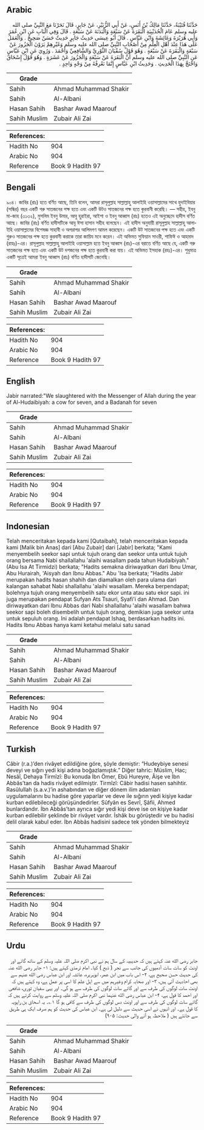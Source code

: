 ## Arabic


<div dir="rtl" lang="ar" style={{fontSize:'larger',backgroundColor:'#f8f9fa',padding:20}}>
حَدَّثَنَا قُتَيْبَةُ، حَدَّثَنَا مَالِكُ بْنُ أَنَسٍ، عَنْ أَبِي الزُّبَيْرِ، عَنْ جَابِرٍ، قَالَ نَحَرْنَا مَعَ النَّبِيِّ صلى الله عليه وسلم عَامَ الْحُدَيْبِيَةِ الْبَقَرَةَ عَنْ سَبْعَةٍ وَالْبَدَنَةَ عَنْ سَبْعَةٍ ‏.‏ قَالَ وَفِي الْبَابِ عَنِ ابْنِ عُمَرَ وَأَبِي هُرَيْرَةَ وَعَائِشَةَ وَابْنِ عَبَّاسٍ ‏.‏ قَالَ أَبُو عِيسَى حَدِيثُ جَابِرٍ حَدِيثٌ حَسَنٌ صَحِيحٌ ‏.‏ وَالْعَمَلُ عَلَى هَذَا عِنْدَ أَهْلِ الْعِلْمِ مِنْ أَصْحَابِ النَّبِيِّ صلى الله عليه وسلم وَغَيْرِهِمْ يَرَوْنَ الْجَزُورَ عَنْ سَبْعَةٍ وَالْبَقَرَةَ عَنْ سَبْعَةٍ ‏.‏ وَهُوَ قَوْلُ سُفْيَانَ الثَّوْرِيِّ وَالشَّافِعِيِّ وَأَحْمَدَ ‏.‏ وَرُوِيَ عَنِ ابْنِ عَبَّاسٍ عَنِ النَّبِيِّ صلى الله عليه وسلم أَنَّ الْبَقَرَةَ عَنْ سَبْعَةٍ وَالْجَزُورَ عَنْ عَشَرَةٍ ‏.‏ وَهُوَ قَوْلُ إِسْحَاقَ وَاحْتَجَّ بِهَذَا الْحَدِيثِ ‏.‏ وَحَدِيثُ ابْنِ عَبَّاسٍ إِنَّمَا نَعْرِفُهُ مِنْ وَجْهٍ وَاحِدٍ ‏.‏
</div>
<div style={{backgroundColor:'#f8f9fa',padding:20, marginBottom: 10}}><table> <thead> <tr> <th>Grade</th> <th></th> </tr> </thead> <tbody> <tr><td>Sahih</td><td>Ahmad Muhammad Shakir</td></tr><tr><td>Sahih</td><td>Al-Albani</td></tr><tr><td>Hasan Sahih</td><td>Bashar Awad Maarouf</td></tr><tr><td>Sahih Muslim</td><td>Zubair Ali Zai</td></tr></tbody></table><table> <thead> <tr> <th>References:</th> <th></th> </tr> </thead> <tbody><tr><td>Hadith No</td><td>904</td></tr><tr><td>Arabic No</td><td>904</td></tr><tr><td>Reference</td><td>Book 9 Hadith 97</td></tr></tbody></table></div>

## Bengali


<div dir="ltr" lang="bn" style={{fontSize:'larger',backgroundColor:'#f8f9fa',padding:20}}>
৯০৪। জাবির (রাঃ) হতে বর্ণিত আছে, তিনি বলেন, আমরা রাসূলুল্লাহ সাল্লাল্লাহু আলাইহি ওয়াসাল্লামের সাথে হুদাইবিয়ার (সন্ধির) বছর একটি গরু সাতজনের পক্ষ হতে এবং একটি উটও সাতজনের পক্ষ হতে কুরবানী করেছি। — সহীহ, ইবনু মা-জাহ (৩১৩২), মুসলিম ইবনু উমার, আবু হুরাইরা, আইশা ও ইবনু আব্বাস (রাঃ) হতেও এই অনুচ্ছেদে হাদীস বর্ণিত আছে। জাবির (রাঃ) বর্ণিত হাদীসটিকে আবৃ ঈসা হাসান সহীহ বলেছেন। এই হাদীস অনুযায়ী রাসূলুল্লাহ সাল্লাল্লাহু আলাইহি ওয়াসাল্লামের বিশেষজ্ঞ সাহাবী ও অপরাপর আলিমগণ আমল করেছেন। একটি উট সাতজনের পক্ষ হতে এবং একটি গুরুও সাতজনের পক্ষ হতে কুরবানী করাকে তারা জায়িয মনে করেন। এই অভিমত সুফিয়ান সাওরী, শাফিঈ ও আহমাদ (রাহঃ)-এর। রাসূলুল্লাহ সাল্লাল্লাহু আলাইহি ওয়াসাল্লাম হতে ইবনু আব্বাস (রাঃ)-এর বরাতে বর্ণিত আছে যে, একটি গরু সাতজনের পক্ষ হতে এবং একটি উট দশজনের পক্ষ হতে কুরবানী করা যায়। এই অভিমত ইসহাক (রহঃ)-এর। শুধুমাত্র একটি সূত্রেই আমরা ইবনু আব্বাস (রাঃ) বর্ণিত হাদীসটি জেনেছি।
</div>
<div style={{backgroundColor:'#f8f9fa',padding:20, marginBottom: 10}}><table> <thead> <tr> <th>Grade</th> <th></th> </tr> </thead> <tbody> <tr><td>Sahih</td><td>Ahmad Muhammad Shakir</td></tr><tr><td>Sahih</td><td>Al-Albani</td></tr><tr><td>Hasan Sahih</td><td>Bashar Awad Maarouf</td></tr><tr><td>Sahih Muslim</td><td>Zubair Ali Zai</td></tr></tbody></table><table> <thead> <tr> <th>References:</th> <th></th> </tr> </thead> <tbody><tr><td>Hadith No</td><td>904</td></tr><tr><td>Arabic No</td><td>904</td></tr><tr><td>Reference</td><td>Book 9 Hadith 97</td></tr></tbody></table></div>

## English


<div dir="ltr" lang="en" style={{fontSize:'larger',backgroundColor:'#f8f9fa',padding:20}}>
Jabir narrated:"We slaughtered with the Messenger of Allah during the year of Al-Hudaibiyah: a cow for seven, and a Badanah for seven
</div>
<div style={{backgroundColor:'#f8f9fa',padding:20, marginBottom: 10}}><table> <thead> <tr> <th>Grade</th> <th></th> </tr> </thead> <tbody> <tr><td>Sahih</td><td>Ahmad Muhammad Shakir</td></tr><tr><td>Sahih</td><td>Al-Albani</td></tr><tr><td>Hasan Sahih</td><td>Bashar Awad Maarouf</td></tr><tr><td>Sahih Muslim</td><td>Zubair Ali Zai</td></tr></tbody></table><table> <thead> <tr> <th>References:</th> <th></th> </tr> </thead> <tbody><tr><td>Hadith No</td><td>904</td></tr><tr><td>Arabic No</td><td>904</td></tr><tr><td>Reference</td><td>Book 9 Hadith 97</td></tr></tbody></table></div>

## Indonesian


<div dir="ltr" lang="id" style={{fontSize:'larger',backgroundColor:'#f8f9fa',padding:20}}>
Telah menceritakan kepada kami [Qutaibah], telah menceritakan kepada kami [Malik bin Anas] dari [Abu Zubair] dari [Jabir] berkata; "Kami menyembelih seekor sapi untuk tujuh orang dan seekor unta untuk tujuh orang bersama Nabi shallallahu 'alaihi wasallam pada tahun Hudaibiyah." (Abu Isa At Tirmidzi) berkata; "Hadits semakna diriwayatkan dari Ibnu Umar, Abu Hurairah, 'Aisyah dan Ibnu Abbas." Abu 'Isa berkata; "Hadits Jabir merupakan hadits hasan shahih dan diamalkan oleh para ulama dari kalangan sahabat Nabi shallallahu 'alaihi wasallam. Mereka berpendapat; bolehnya tujuh orang menyembelih satu ekor unta atau satu ekor sapi. ini juga merupakan pendapat Sufyan Ats Tsauri, Syafi'i dan Ahmad. Dan diriwayatkan dari Ibnu Abbas dari Nabi shallallahu 'alaihi wasallam bahwa seekor sapi boleh disembelih untuk tujuh orang, demikian juga seekor unta untuk sepuluh orang. Ini adalah pendapat Ishaq, berdasarkan hadits ini. Hadits Ibnu Abbas hanya kami ketahui melalui satu sanad
</div>
<div style={{backgroundColor:'#f8f9fa',padding:20, marginBottom: 10}}><table> <thead> <tr> <th>Grade</th> <th></th> </tr> </thead> <tbody> <tr><td>Sahih</td><td>Ahmad Muhammad Shakir</td></tr><tr><td>Sahih</td><td>Al-Albani</td></tr><tr><td>Hasan Sahih</td><td>Bashar Awad Maarouf</td></tr><tr><td>Sahih Muslim</td><td>Zubair Ali Zai</td></tr></tbody></table><table> <thead> <tr> <th>References:</th> <th></th> </tr> </thead> <tbody><tr><td>Hadith No</td><td>904</td></tr><tr><td>Arabic No</td><td>904</td></tr><tr><td>Reference</td><td>Book 9 Hadith 97</td></tr></tbody></table></div>

## Turkish


<div dir="ltr" lang="tr" style={{fontSize:'larger',backgroundColor:'#f8f9fa',padding:20}}>
Câbir (r.a.)’den rivâyet edildiğine göre, şöyle demiştir: “Hudeybiye senesi deveyi ve sığırı yedi kişi adına boğazlamıştık.” Diğer tahric: Müslim, Hac; Nesâî, Dehaya Tirmîzî: Bu konuda İbn Ömer, Ebû Hureyre, Âişe ve İbn Abbâs’tan da hadis rivâyet edilmiştir. Tirmîzî: Câbir hadisi hasen sahihtir. Rasûlullah (s.a.v.)’in ashabından ve diğer dönem ilim adamları uygulamalarını bu hadise göre yaparlar ve deve ile sığırın yedi kişiye kadar kurban edilebileceği görüşündedirler. Sûfyân es Sevrî, Şâfii, Ahmed bunlardandır. İbn Abbâs’tan ayrıca sığır yedi kişi deve ise on kişiye kadar kurban edilebilir şeklinde bir rivâyet vardır. İshâk bu görüştedir ve bu hadisi delil olarak kabul eder. İbn Abbâs hadisini sadece tek yönden bilmekteyiz
</div>
<div style={{backgroundColor:'#f8f9fa',padding:20, marginBottom: 10}}><table> <thead> <tr> <th>Grade</th> <th></th> </tr> </thead> <tbody> <tr><td>Sahih</td><td>Ahmad Muhammad Shakir</td></tr><tr><td>Sahih</td><td>Al-Albani</td></tr><tr><td>Hasan Sahih</td><td>Bashar Awad Maarouf</td></tr><tr><td>Sahih Muslim</td><td>Zubair Ali Zai</td></tr></tbody></table><table> <thead> <tr> <th>References:</th> <th></th> </tr> </thead> <tbody><tr><td>Hadith No</td><td>904</td></tr><tr><td>Arabic No</td><td>904</td></tr><tr><td>Reference</td><td>Book 9 Hadith 97</td></tr></tbody></table></div>

## Urdu


<div dir="rtl" lang="ur" style={{fontSize:'larger',backgroundColor:'#f8f9fa',padding:20}}>
جابر رضی الله عنہ کہتے ہیں کہ حدیبیہ کے سال ہم نے نبی اکرم صلی اللہ علیہ وسلم کے ساتھ گائے اور اونٹ کو سات سات آدمیوں کی جانب سے نحر ( ذبح ) کیا۔ امام ترمذی کہتے ہیں: ۱- جابر رضی الله عنہ کی حدیث حسن صحیح ہے، ۲- اس باب میں ابن عمر، ابوہریرہ، عائشہ اور ابن عباس رضی الله عنہم سے بھی احادیث آئی ہیں، ۳- اور صحابہ کرام وغیرہم میں سے اہل علم کا اسی پر عمل ہے، وہ کہتے ہیں کہ اونٹ سات لوگوں کی طرف سے اور گائے سات لوگوں کی طرف سے ہو گی۔ اور یہی سفیان ثوری، شافعی اور احمد کا قول ہے، ۴- ابن عباس رضی الله عنہما نبی اکرم صلی اللہ علیہ وسلم سے روایت کرتے ہیں کہ گائے سات لوگوں کی طرف سے اور اونٹ دس لوگوں کی طرف سے کافی ہو گا ۱؎۔ یہ اسحاق بن راہویہ کا قول ہے۔ اور انہوں نے اسی حدیث سے دلیل لی ہے۔ ابن عباس کی حدیث کو ہم صرف ایک ہی طریق سے جانتے ہیں ( ملاحظہ ہو آنے والی حدیث: ۹۰۵)
</div>
<div style={{backgroundColor:'#f8f9fa',padding:20, marginBottom: 10}}><table> <thead> <tr> <th>Grade</th> <th></th> </tr> </thead> <tbody> <tr><td>Sahih</td><td>Ahmad Muhammad Shakir</td></tr><tr><td>Sahih</td><td>Al-Albani</td></tr><tr><td>Hasan Sahih</td><td>Bashar Awad Maarouf</td></tr><tr><td>Sahih Muslim</td><td>Zubair Ali Zai</td></tr></tbody></table><table> <thead> <tr> <th>References:</th> <th></th> </tr> </thead> <tbody><tr><td>Hadith No</td><td>904</td></tr><tr><td>Arabic No</td><td>904</td></tr><tr><td>Reference</td><td>Book 9 Hadith 97</td></tr></tbody></table></div>